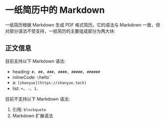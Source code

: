# 一纸简历中的 Markdown

一纸简历根据 Markdown 生成 PDF 格式简历。它的语法与 Markdown 一致，但对部分语法不受支持，一纸简历的主要组成部分为两大块:

## 正文信息

目前支持以下 Markdown 语法:

+ heading: `#`、`##`、`###`、`####`、`#####`、`######`
+ inlineCode: `\`hello\``
+ a: `[shanyue](https://shanyue.tech)`
+ list: `+`、`-`、`1. `

目前不支持以下 Markdown 语法:

1. 引用: `blockquote`
1. Markdown 扩展语法
